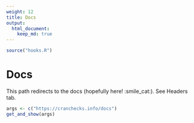 ```yaml
---
weight: 12
title: Docs
output: 
  html_document:
    keep_md: true
---
```


```r
source("hooks.R")
```

# Docs

This path redirects to the docs (hopefully here! :smile_cat:). See Headers tab.

```r
args <- c("https://cranchecks.info/docs")
get_and_show(args)
```
